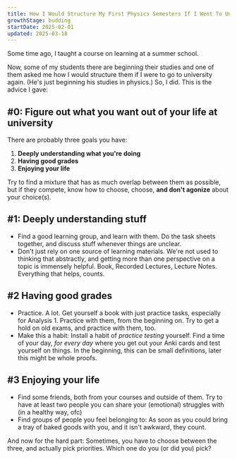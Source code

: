 ```yaml
---
title: How I Would Structure My First Physics Semesters If I Went To University Again
growthStage: budding
startDate: 2025-02-01
updated: 2025-03-18
---
```


Some time ago, I taught a course on learning at a summer school.

Now, some of my students there are beginning their studies and one of them asked me how I would structure them if I were to go to university again. (He's just beginning his studies in physics.) So, I did. This is the advice I gave:

## #0: Figure out what you want out of your life at university

There are probably three goals you have:

1. **Deeply understanding what you're doing**
2. **Having good grades**
3. **Enjoying your life**

Try to find a mixture that has as much overlap between them as possible, but if they compete, know how to choose, choose, **and don't agonize** about your choice(s).

## #1: Deeply understanding stuff

- Find a good learning group, and learn with them. Do the task sheets together, and discuss stuff whenever things are unclear.
- Don't just rely on one source of learning materials. We're not used to thinking that abstractly, and getting more than one perspective on a topic is immensely helpful. Book, Recorded Lectures, Lecture Notes. Everything that helps, counts.

## #2 Having good grades

- Practice. A lot. Get yourself a book with just practice tasks, especially for Analysis 1. Practice with them, from the beginning on. Try to get a hold on old exams, and practice with them, too.
- Make this a habit: Install a habit of _practice testing_ yourself. Find a time of your day, _for every day_ where you get out your Anki cards and test yourself on things. In the beginning, this can be small definitions, later this might be whole proofs.

## #3 Enjoying your life

- Find some friends, both from your courses and outside of them. Try to have at least two people you can share your (emotional) struggles with (in a healthy way, ofc)
- Find groups of people you feel belonging to: As soon as you could bring a tray of baked goods with you, and it isn't awkward, they count.

And now for the hard part: Sometimes, you have to choose between the three, and actually pick priorities. Which one do you (or did you) pick?
